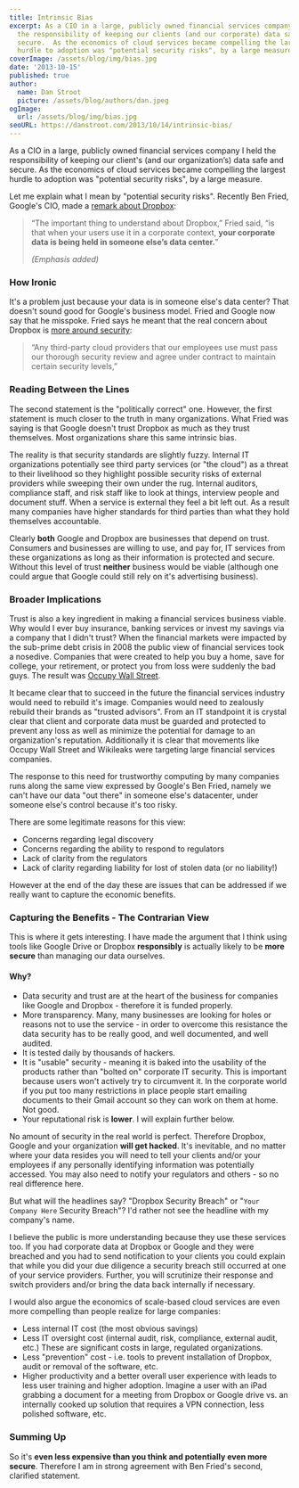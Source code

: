 ```yaml
---
title: Intrinsic Bias
excerpt: As a CIO in a large, publicly owned financial services company I held
  the responsibility of keeping our clients (and our corporate) data safe and
  secure.  As the economics of cloud services became compelling the largest
  hurdle to adoption was "potential security risks", by a large measure.
coverImage: /assets/blog/img/bias.jpg
date: '2013-10-15'
published: true
author:
  name: Dan Stroot
  picture: /assets/blog/authors/dan.jpeg
ogImage:
  url: /assets/blog/img/bias.jpg
seoURL: https://danstroot.com/2013/10/14/intrinsic-bias/
---
```


As a CIO in a large, publicly owned financial services company I held the responsibility of keeping our client's (and our organization’s) data safe and secure. As the economics of cloud services became compelling the largest hurdle to adoption was "potential security risks", by a large measure.

Let me explain what I mean by "potential security risks". Recently Ben Fried, Google's CIO, made a [remark about Dropbox](http://allthingsd.com/20131010/google-cio-ben-fried-on-how-google-works/):

> “The important thing to understand about Dropbox,” Fried said, “is
> that when your users use it in a corporate context, **your corporate
> data is being held in someone else’s data center.**”
>
> _(Emphasis added)_

### How Ironic

It's a problem just because your data is in someone else's data center? That doesn't sound good for Google's business model. Fried and Google now say that he misspoke. Fried says he meant that the real concern about Dropbox is [more around security](http://allthingsd.com/20131015/google-cio-ben-fried-clarifies-remarks-on-dropbox/):

> “Any third-party cloud providers that our employees use must pass
> our thorough security review and agree under contract to maintain
> certain security levels,”

### Reading Between the Lines

The second statement is the "politically correct" one. However, the first statement is much closer to the truth in many organizations. What Fried was saying is that Google doesn't trust Dropbox as much as they trust themselves. Most organizations share this same intrinsic bias.

The reality is that security standards are slightly fuzzy. Internal IT organizations potentially see third party services (or "the cloud") as a threat to their livelihood so they highlight possible security risks of external providers while sweeping their own under the rug. Internal auditors, compliance staff, and risk staff like to look at things, interview people and document stuff. When a service is external they feel a bit left out. As a result many companies have higher standards for third parties than what they hold themselves accountable.

Clearly **both** Google and Dropbox are businesses that depend on trust. Consumers and businesses are willing to use, and pay for, IT services from these organizations as long as their information is protected and secure. Without this level of trust **neither** business would be viable (although one could argue that Google could still rely on it's advertising business).

### Broader Implications

Trust is also a key ingredient in making a financial services business viable. Why would I ever buy insurance, banking services or invest my savings via a company that I didn't trust? When the financial markets were impacted by the sub-prime debt crisis in 2008 the public view of financial services took a nosedive. Companies that were created to help you buy a home, save for college, your retirement, or protect you from loss were suddenly the bad guys. The result was [Occupy Wall Street](http://en.wikipedia.org/wiki/Occupy_Wall_Street).

It became clear that to succeed in the future the financial services industry would need to rebuild it's image. Companies would need to zealously rebuild their brands as "trusted advisors". From an IT standpoint it is crystal clear that client and corporate data must be guarded and protected to prevent any loss as well as minimize the potential for damage to an organization's reputation. Additionally it is clear that movements like Occupy Wall Street and Wikileaks were targeting large financial services companies.

The response to this need for trustworthy computing by many companies runs along the same view expressed by Google's Ben Fried, namely we can't have our data "out there" in someone else's datacenter, under someone else's control because it's too risky.

There are some legitimate reasons for this view:

- Concerns regarding legal discovery
- Concerns regarding the ability to respond to regulators
- Lack of clarity from the regulators
- Lack of clarity regarding liability for lost of stolen data (or no liability!)

However at the end of the day these are issues that can be addressed if we really want to capture the economic benefits.

### Capturing the Benefits - The Contrarian View

This is where it gets interesting. I have made the argument that I think using tools like Google Drive or Dropbox **responsibly** is actually likely to be **more secure** than managing our data ourselves.

#### Why?

- Data security and trust are at the heart of the business for companies like Google and Dropbox - therefore it is funded properly.
- More transparency. Many, many businesses are looking for holes or reasons not to use the service - in order to overcome this resistance the data security has to be really good, and well documented, and well audited.
- It is tested daily by thousands of hackers.
- It is "usable" security - meaning it is baked into the usability of the products rather than "bolted on" corporate IT security. This is important because users won't actively try to circumvent it. In the corporate world if you put too many restrictions in place people start emailing documents to their Gmail account so they can work on them at home. Not good.
- Your reputational risk is **lower**. I will explain further below.

No amount of security in the real world is perfect. Therefore Dropbox, Google and your organization **will get hacked**. It's inevitable, and no matter where your data resides you will need to tell your clients and/or your employees if any personally identifying information was potentially accessed. You may also need to notify your regulators and others - so no real difference here.

But what will the headlines say? "Dropbox Security Breach" or "`Your Company Here` Security Breach"? I'd rather not see the headline with my company's name.

I believe the public is more understanding because they use these services too. If you had corporate data at Dropbox or Google and they were breached and you had to send notification to your clients you could explain that while you did your due diligence a security breach still occurred at one of your service providers. Further, you will scrutinize their response and switch providers and/or bring the data back internally if necessary.

I would also argue the economics of scale-based cloud services are even more compelling than people realize for large companies:

- Less internal IT cost (the most obvious savings)
- Less IT oversight cost (internal audit, risk, compliance, external audit, etc.) These are significant costs in large, regulated organizations.
- Less "prevention" cost - i.e. tools to prevent installation of Dropbox, audit or removal of the software, etc.
- Higher productivity and a better overall user experience with leads to less user training and higher adoption. Imagine a user with an iPad grabbing a document for a meeting from Dropbox or Google drive vs. an internally cooked up solution that requires a VPN connection, less polished software, etc.

### Summing Up

So it's **even less expensive than you think and potentially even more secure**. Therefore I am in strong agreement with Ben Fried's second, clarified statement.
